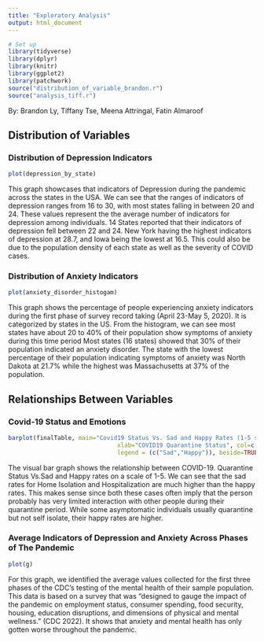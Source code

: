 ```yaml
---
title: "Exploratory Analysis"
output: html_document
---
```


```r
# Set up
library(tidyverse)
library(dplyr)
library(knitr)
library(ggplot2)
library(patchwork)
source("distribution_of_variable_brandon.r")
source("analysis_tiff.r")
```
By: Brandon Ly, Tiffany Tse, Meena Attringal, Fatin Almaroof

## Distribution of Variables

### Distribution of Depression Indicators
```r
plot(depression_by_state)

```

This graph showcases that indicators of Depression during the pandemic across the states in the USA. We can see that the ranges of indicators of depression ranges from 16 to 30, with most states falling in between 20 and 24. These values represent the the average number of indicators for depression among individuals. 14 States reported that their indicators of depression fell between 22 and 24. New York having the highest indicators of depression at 28.7, and Iowa being the lowest at 16.5. This could also be due to the population density of each state as well as the severity of COVID cases. 

### Distribution of Anxiety Indicators
```r
plot(anxiety_disorder_histogam)
```

This graph shows the percentage of people experiencing anxiety indicators during the first phase of survey record taking (April 23-May 5, 2020). It is categorized by states in the US. From the histogram, we can see most states have about 20 to 40% of their population show symptoms of anxiety during this time period Most states (16 states) showed that 30% of their population indicated an anxiety disorder. The state with the lowest percentage of their population indicating symptoms of anxiety was  North Dakota at 21.7% while the highest was Massachusetts at 37% of the population.

## Relationships Between Variables

### Covid-19 Status and Emotions
```r
barplot(finalTable, main="Covid19 Status Vs. Sad and Happy Rates (1-5 scale)",
                               xlab="COVID19 Quarantine Status", col=c("darkblue","chocolate3"),
                               legend = (c("Sad","Happy")), beside=TRUE, ylim = c(0,5))
```

The visual bar graph shows the relationship between COVID-19. Quarantine Status Vs.Sad and Happy rates on a scale of 1-5. We can see that the sad rates for Home Isolation and Hospitalization are much higher than the happy rates. This makes sense since both these cases often imply that the person probably has very limited interaction with other people during their quarantine period. While some asymptomatic individuals usually quarantine but not self isolate, their happy rates are higher. 

### Average Indicators of Depression and Anxiety Across Phases of The Pandemic
```r
plot(g)
```

For this graph, we identified the average values collected for the first three phases of the CDC's testing of the mental health of their sample population. This data is based on a survey that was "designed to gauge the impact of the pandemic on employment status, consumer spending, food security, housing, education disruptions, and dimensions of physical and mental wellness." (CDC 2022). It shows that anxiety and mental health has only gotten worse throughout the pandemic.


